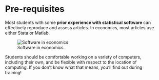 # Pre-requisites 

Most students with some **prior experience with statistical software** can effectively reproduce and assess articles. In economics, most articles use either Stata or Matlab. 

![Software in economics](https://github.com/AEADataEditor/aea-supplement-migration/raw/master/programs/figure_software_years_pct.png)

Students should be comfortable working on a variety of computers, including their own, and be flexible with respect to the location of computing. If you don't know what that means, you'll find out during training!

